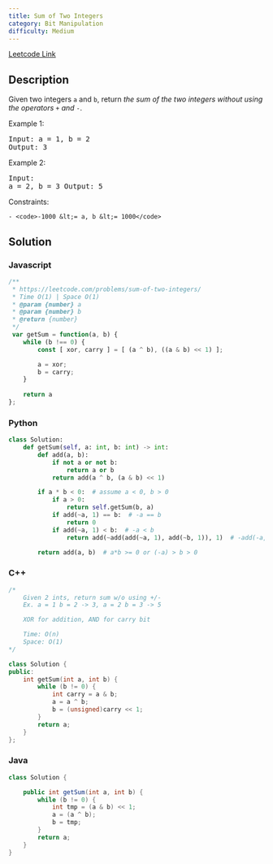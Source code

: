 ```yaml
---
title: Sum of Two Integers
category: Bit Manipulation
difficulty: Medium
---
```


<Callout>

[Leetcode Link](https://leetcode.com/problems/sum-of-two-integers)

</Callout>

## Description
Given two integers <code>a</code> and <code>b</code>, return *the sum of the two integers without using the operators* <code>+</code> *and* <code>-</code>.

 
Example 1:
<br /><pre className="overflow-x-auto">Input: a = 1, b = 2
Output: 3
</pre>Example 2:
<br /><pre className="overflow-x-auto">Input: a = 2, b = 3
Output: 5
</pre>
 
Constraints:


	- <code>-1000 &lt;= a, b &lt;= 1000</code>



## Solution

### Javascript
```javascript
/**
 * https://leetcode.com/problems/sum-of-two-integers/
 * Time O(1) | Space O(1)
 * @param {number} a
 * @param {number} b
 * @return {number}
 */
 var getSum = function(a, b) {
    while (b !== 0) {
        const [ xor, carry ] = [ (a ^ b), ((a & b) << 1) ];

        a = xor;
        b = carry;
    }
    
    return a
};
```
### Python
```python
class Solution:
    def getSum(self, a: int, b: int) -> int:
        def add(a, b):
            if not a or not b:
                return a or b
            return add(a ^ b, (a & b) << 1)

        if a * b < 0:  # assume a < 0, b > 0
            if a > 0:
                return self.getSum(b, a)
            if add(~a, 1) == b:  # -a == b
                return 0
            if add(~a, 1) < b:  # -a < b
                return add(~add(add(~a, 1), add(~b, 1)), 1)  # -add(-a, -b)

        return add(a, b)  # a*b >= 0 or (-a) > b > 0

```
### C++
```cpp
/*
    Given 2 ints, return sum w/o using +/-
    Ex. a = 1 b = 2 -> 3, a = 2 b = 3 -> 5

    XOR for addition, AND for carry bit

    Time: O(n)
    Space: O(1)
*/

class Solution {
public:
    int getSum(int a, int b) {
        while (b != 0) {
            int carry = a & b;
            a = a ^ b;
            b = (unsigned)carry << 1;
        }
        return a;
    }
};

```
### Java
```java
class Solution {

    public int getSum(int a, int b) {
        while (b != 0) {
            int tmp = (a & b) << 1;
            a = (a ^ b);
            b = tmp;
        }
        return a;
    }
}

```


